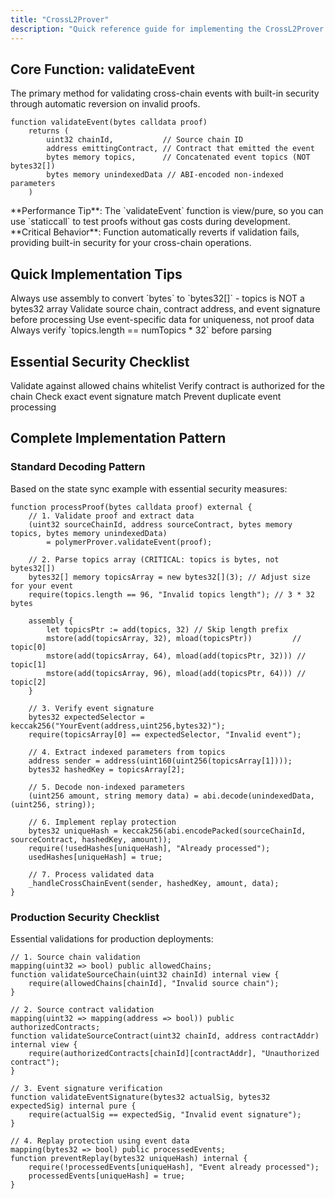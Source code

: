 ```yaml
---
title: "CrossL2Prover"
description: "Quick reference guide for implementing the CrossL2Prover contract with security best practices"
---
```


## Core Function: validateEvent

The primary method for validating cross-chain events with built-in security through automatic reversion on invalid proofs.

```solidity validateEvent Function Signature icon="shield-check" lines highlight={1}
function validateEvent(bytes calldata proof) 
    returns (
        uint32 chainId,           // Source chain ID
        address emittingContract, // Contract that emitted the event
        bytes memory topics,      // Concatenated event topics (NOT bytes32[])
        bytes memory unindexedData // ABI-encoded non-indexed parameters
    )
```

<Info>
**Performance Tip**: The `validateEvent` function is view/pure, so you can use `staticcall` to test proofs without gas costs during development.
</Info>

<Warning>
**Critical Behavior**: Function automatically reverts if validation fails, providing built-in security for your cross-chain operations.
</Warning>

## Quick Implementation Tips

<CardGroup cols={2}>
<Card title="Topics Parsing" icon="list">
Always use assembly to convert `bytes` to `bytes32[]` - topics is NOT a bytes32 array
</Card>
<Card title="Security First" icon="shield">
Validate source chain, contract address, and event signature before processing
</Card>
<Card title="Replay Protection" icon="copy">
Use event-specific data for uniqueness, not proof data
</Card>
<Card title="Length Verification" icon="ruler">
Always verify `topics.length == numTopics * 32` before parsing
</Card>
</CardGroup>

## Essential Security Checklist

<CardGroup cols={4}>
<Card title="Source Chain" icon="globe">
Validate against allowed chains whitelist
</Card>
<Card title="Source Contract" icon="building">
Verify contract is authorized for the chain
</Card>
<Card title="Event Signature" icon="fingerprint">
Check exact event signature match
</Card>
<Card title="Replay Protection" icon="shield">
Prevent duplicate event processing
</Card>
</CardGroup>

## Complete Implementation Pattern

<Tabs>
<Tab title="Basic Implementation">

### Standard Decoding Pattern

Based on the state sync example with essential security measures:

```solidity Complete Implementation icon="code" lines highlight={2-4,9-15,18-19,22-23,26-27,30-32}
function processProof(bytes calldata proof) external {
    // 1. Validate proof and extract data
    (uint32 sourceChainId, address sourceContract, bytes memory topics, bytes memory unindexedData) 
        = polymerProver.validateEvent(proof);
    
    // 2. Parse topics array (CRITICAL: topics is bytes, not bytes32[])
    bytes32[] memory topicsArray = new bytes32[](3); // Adjust size for your event
    require(topics.length == 96, "Invalid topics length"); // 3 * 32 bytes
    
    assembly {
        let topicsPtr := add(topics, 32) // Skip length prefix
        mstore(add(topicsArray, 32), mload(topicsPtr))         // topic[0]
        mstore(add(topicsArray, 64), mload(add(topicsPtr, 32))) // topic[1]  
        mstore(add(topicsArray, 96), mload(add(topicsPtr, 64))) // topic[2]
    }
    
    // 3. Verify event signature
    bytes32 expectedSelector = keccak256("YourEvent(address,uint256,bytes32)");
    require(topicsArray[0] == expectedSelector, "Invalid event");
    
    // 4. Extract indexed parameters from topics
    address sender = address(uint160(uint256(topicsArray[1])));
    bytes32 hashedKey = topicsArray[2];
    
    // 5. Decode non-indexed parameters
    (uint256 amount, string memory data) = abi.decode(unindexedData, (uint256, string));
    
    // 6. Implement replay protection
    bytes32 uniqueHash = keccak256(abi.encodePacked(sourceChainId, sourceContract, hashedKey, amount));
    require(!usedHashes[uniqueHash], "Already processed");
    usedHashes[uniqueHash] = true;
    
    // 7. Process validated data
    _handleCrossChainEvent(sender, hashedKey, amount, data);
}
```

</Tab>

<Tab title="Security Validations">

### Production Security Checklist

Essential validations for production deployments:

```solidity Security Implementation icon="shield-check" lines highlight={1-8,10-13,15-17,19-22}
// 1. Source chain validation
mapping(uint32 => bool) public allowedChains;
function validateSourceChain(uint32 chainId) internal view {
    require(allowedChains[chainId], "Invalid source chain");
}

// 2. Source contract validation  
mapping(uint32 => mapping(address => bool)) public authorizedContracts;
function validateSourceContract(uint32 chainId, address contractAddr) internal view {
    require(authorizedContracts[chainId][contractAddr], "Unauthorized contract");
}

// 3. Event signature verification
function validateEventSignature(bytes32 actualSig, bytes32 expectedSig) internal pure {
    require(actualSig == expectedSig, "Invalid event signature");
}

// 4. Replay protection using event data
mapping(bytes32 => bool) public processedEvents;
function preventReplay(bytes32 uniqueHash) internal {
    require(!processedEvents[uniqueHash], "Event already processed");
    processedEvents[uniqueHash] = true;
}
```

</Tab>
</Tabs>






